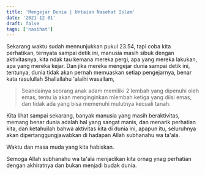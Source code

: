 ```yaml
---
title: 'Mengejar Dunia | Untaian Nasehat Islam'
date: '2021-12-01'
draft: false
tags: ['nasihat']
---
```


Sekarang waktu sudah mennunjukkan pukul 23.54, tapi coba kita perhatikan, ternyata sampai detik ini, manusia masih sibuk dengan aktivitasnya, kita ndak tau kemana mereka pergi, apa yang mereka lakukan, apa yang mereka kejar. Dan jika mereka mengejar dunia sampai detik ini, tentunya, dunia tidak akan pernah memuaskan setiap pengejarnya, benar kata rasulullah Shallallahu 'alaihi wasallam,

> Seandainya seorang anak adam memiliki 2 lembah yang dipenuhi oleh emas, tentu ia akan menginginkan mlembah ketiga yang diisi emas, dan tidak ada yang bisa memenuhi mulutnya kecuali tanah.

Kita lihat sampai sekarang, banyak manusia yang masih beraktivitas, memang benar dunia adalah hal yang sangat manis, dan menarik perhatian kita, dan ketahuilah bahwa aktivitas kita di dunia ini, apapun itu, seluruhnya akan dipertanggungjawabkan di hadapan Allah subhanahu wa ta'ala.

Waktu dan masa muda yang kita habiskan.

Semoga Allah subhanahu wa ta'ala menjadikan kita ornag ynag perhatian dengan akhiratnya dan bukan menjadi budak dunia.

